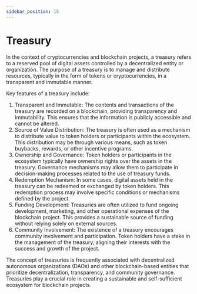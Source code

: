 ```yaml
---
sidebar_position: 15
---
```


# Treasury

In the context of cryptocurrencies and blockchain projects, a treasury refers to a reserved pool of digital assets controlled by a decentralized entity or organization. The purpose of a treasury is to manage and distribute resources, typically in the form of tokens or cryptocurrencies, in a transparent and immutable manner.

Key features of a treasury include:

1. Transparent and Immutable: The contents and transactions of the treasury are recorded on a blockchain, providing transparency and immutability. This ensures that the information is publicly accessible and cannot be altered.
2. Source of Value Distribution: The treasury is often used as a mechanism to distribute value to token holders or participants within the ecosystem. This distribution may be through various means, such as token buybacks, rewards, or other incentive programs.
3. Ownership and Governance: Token holders or participants in the ecosystem typically have ownership rights over the assets in the treasury. Governance mechanisms may allow them to participate in decision-making processes related to the use of treasury funds.
4. Redemption Mechanism: In some cases, digital assets held in the treasury can be redeemed or exchanged by token holders. This redemption process may involve specific conditions or mechanisms defined by the project.
5. Funding Development: Treasuries are often utilized to fund ongoing development, marketing, and other operational expenses of the blockchain project. This provides a sustainable source of funding without relying solely on external sources.
6. Community Involvement: The existence of a treasury encourages community involvement and participation. Token holders have a stake in the management of the treasury, aligning their interests with the success and growth of the project.

The concept of treasuries is frequently associated with decentralized autonomous organizations (DAOs) and other blockchain-based entities that prioritize decentralization, transparency, and community governance. Treasuries play a crucial role in creating a sustainable and self-sufficient ecosystem for blockchain projects.
